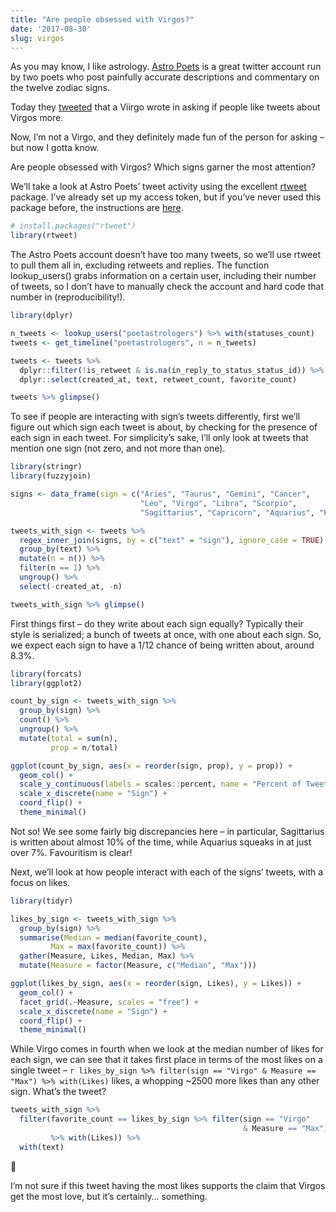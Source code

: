 ```yaml
---
title: "Are people obsessed with Virgos?"
date: '2017-08-30'
slug: virgos
---
```


As you may know, I like astrology. [Astro Poets](https://twitter.com/poetastrologers)
is a great twitter account run by two poets who post painfully accurate descriptions
and commentary on the twelve zodiac signs.

Today they [tweeted](https://twitter.com/poetastrologers/status/902953691724046336)
that a Viirgo wrote in asking if people like tweets about Virgos more. 

Now, I'm not a Virgo, and they definitely made fun of the person for asking --
but now I gotta know. 

Are people obsessed with Virgos? Which signs garner the most attention?

We'll take a look at Astro Poets' tweet activity using the excellent 
[rtweet](https://github.com/mkearney/rtweet/) package. I've already set up my
access token, but if you've never used this package before, the instructions are 
[here](http://rtweet.info/index.html).

```r
# install.packages("rtweet")
library(rtweet)
```

The Astro Poets account doesn't have too many tweets, so we'll use rtweet to pull
them all in, excluding retweets and replies. The function lookup_users() 
grabs information on a certain user, including their number of tweets, 
so I don't have to manually check the account and hard code that number in 
(reproducibility!).

```r
library(dplyr)

n_tweets <- lookup_users("poetastrologers") %>% with(statuses_count)
tweets <- get_timeline("poetastrologers", n = n_tweets)

tweets <- tweets %>%
  dplyr::filter(!is_retweet & is.na(in_reply_to_status_status_id)) %>%
  dplyr::select(created_at, text, retweet_count, favorite_count)

tweets %>% glimpse()
```

To see if people are interacting with sign's tweets differently, first we'll
figure out which sign each tweet is about, by checking for the presence of each
sign in each tweet. For simplicity's sake, I'll only look at tweets that mention
one sign (not zero, and not more than one).

```r
library(stringr)
library(fuzzyjoin)

signs <- data_frame(sign = c("Aries", "Taurus", "Gemini", "Cancer",
                             "Leo", "Virgo", "Libra", "Scorpio",
                             "Sagittarius", "Capricorn", "Aquarius", "Pisces"))

tweets_with_sign <- tweets %>%
  regex_inner_join(signs, by = c("text" = "sign"), ignore_case = TRUE) %>%
  group_by(text) %>%
  mutate(n = n()) %>%
  filter(n == 1) %>%
  ungroup() %>%
  select(-created_at, -n)

tweets_with_sign %>% glimpse()
```

First things first -- do they write about each sign equally? Typically their style
is serialized; a bunch of tweets at once, with one about each sign. So, we expect
each sign to have a 1/12 chance of being written about, around 8.3%.

```r
library(forcats)
library(ggplot2)

count_by_sign <- tweets_with_sign %>%
  group_by(sign) %>%
  count() %>%
  ungroup() %>%
  mutate(total = sum(n),
         prop = n/total)

ggplot(count_by_sign, aes(x = reorder(sign, prop), y = prop)) + 
  geom_col() + 
  scale_y_continuous(labels = scales::percent, name = "Percent of Tweets") + 
  scale_x_discrete(name = "Sign") + 
  coord_flip() +  
  theme_minimal()
```

Not so! We see some fairly big discrepancies here -- in particular, Sagittarius
is written about almost 10% of the time, while Aquarius squeaks in at just over 7%.
Favouritism is clear! 

Next, we'll look at how people interact with each of the signs' tweets, with a focus
on likes.

```r
library(tidyr)

likes_by_sign <- tweets_with_sign %>%
  group_by(sign) %>%
  summarise(Median = median(favorite_count),
         Max = max(favorite_count)) %>%
  gather(Measure, Likes, Median, Max) %>%
  mutate(Measure = factor(Measure, c("Median", "Max")))

ggplot(likes_by_sign, aes(x = reorder(sign, Likes), y = Likes)) + 
  geom_col() + 
  facet_grid(.~Measure, scales = "free") + 
  scale_x_discrete(name = "Sign") + 
  coord_flip() + 
  theme_minimal()
```

While Virgo comes in fourth when we look at the median number of likes for each 
sign, we can see that it takes first place in terms of the most likes on a single
tweet -- `r likes_by_sign %>% filter(sign == "Virgo" & Measure == "Max") %>% with(Likes)` likes,
a whopping ~2500 more likes than any other sign. What's the tweet?

```r
tweets_with_sign %>%
  filter(favorite_count == likes_by_sign %>% filter(sign == "Virgo" 
                                                    & Measure == "Max") 
         %>% with(Likes)) %>%
  with(text)
```

😬

I'm not sure if this tweet having the most likes supports the claim that Virgos
get the most love, but it's certainly... something.